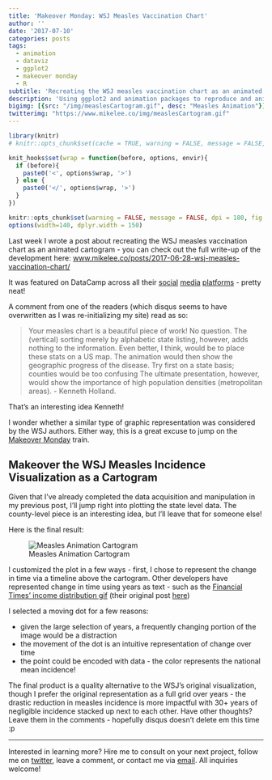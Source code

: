 ```yaml
---
title: 'Makeover Monday: WSJ Measles Vaccination Chart'
author: ''
date: '2017-07-10'
categories: posts
tags:
  - animation
  - dataviz
  - ggplot2
  - makeover monday
  - R
subtitle: 'Recreating the WSJ measles vaccination chart as an animated cartogram'
description: 'Using ggplot2 and animation packages to reproduce and animate the famous Wall Street Journal Measles Incidence Chart - this time as a cartogram!'
bigimg: [{src: "/img/measlesCartogram.gif", desc: "Measles Animation"}]
twitterimg: "https://www.mikelee.co/img/measlesCartogram.gif"
---
```


```r
library(knitr)
# knitr::opts_chunk$set(cache = TRUE, warning = FALSE, message = FALSE, dpi = 180, out.extra='class = "img-responsive"')

```

```r
knit_hooks$set(wrap = function(before, options, envir){
  if (before){
    paste0('<', options$wrap, '>')
  } else {
    paste0('</', options$wrap, '>')
  }
})

knitr::opts_chunk$set(warning = FALSE, message = FALSE, dpi = 180, fig.height = 5, fig.width = 7, fig.align = "center")
options(width=140, dplyr.width = 150)
```

Last week I wrote a post about recreating the WSJ measles vaccination chart as an animated cartogram - you can check out the full write-up of the development here: [www.mikelee.co/posts/2017-06-28-wsj-measles-vaccination-chart/](www.mikelee.co/posts/2017-06-28-wsj-measles-vaccination-chart/)

It was featured on DataCamp across all their [social](https://www.linkedin.com/feed/update/urn:li:activity:6288400911173709824) [media](https://twitter.com/DataCamp/status/882634632935735296) [platforms](https://www.facebook.com/permalink.php?story_fbid=1656557754368698&id=726282547396228) - pretty neat!

A comment from one of the readers (which disqus seems to have overwritten as I was re-initializing my site) read as so:

> Your measles chart is a beautiful piece of work! No question. The (vertical) sorting merely by alphabetic state listing, however, adds nothing to the information. Even better, I think, would be to place these stats on a US map. The animation would then show the geographic progress of the disease. Try first on a state basis; counties would be too confusing The ultimate presentation, however, would show the importance of high population densities (metropolitan areas).
- Kenneth Holland.

That's an interesting idea Kenneth!

I wonder whether a similar type of graphic representation was considered by the WSJ authors. Either way, this is a great excuse to jump on the [Makeover Monday](http://www.makeovermonday.co.uk/) train.

## Makeover the WSJ Measles Incidence Visualization as a Cartogram
Given that I've already completed the data acquisition and manipulation in my previous post, I'll jump right into plotting the state level data. The county-level piece is an interesting idea, but I'll leave that for someone else!

Here is the final result:

![Measles Animation Cartogram](/img/measlesCartogram.gif)

I customized the plot in a few ways - first, I chose to represent the change in time via a timeline above the cartogram. Other developers have represented change in time using years as text - such as the [Financial Times' income distribution gif](https://i.imgur.com/a2BEHjL.gif) (their original post [here](https://www.ft.com/content/98ce14ee-99a6-11e5-95c7-d47aa298f769?mhq5j=e2))

I selected a moving dot for a few reasons:
  
+ given the large selection of years, a frequently changing portion of the image would be a distraction
+ the movement of the dot is an intuitive representation of change over time
+ the point could be encoded with data - the color represents the national mean incidence!

The final product is a quality alternative to the WSJ's original visualization, though I prefer the original representation as a full grid over years - the drastic reduction in measles incidence is more impactful with 30+ years of negligible incidence stacked up next to each other. Have other thoughts? Leave them in the comments - hopefully disqus doesn't delete em this time :p

***

Interested in learning more? Hire me to consult on your next project, follow me on [twitter](https://twitter.com/mikeleeco), leave a comment, or contact me via [email](mailto:mdlee12@gmail.com). All inquiries welcome!
